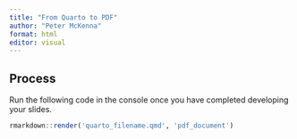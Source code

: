 ```yaml
---
title: "From Quarto to PDF"
author: "Peter McKenna"
format: html
editor: visual
---
```


## Process

Run the following code in the console once you have completed developing your slides.

```r
rmarkdown::render('quarto_filename.qmd', 'pdf_document')
```

